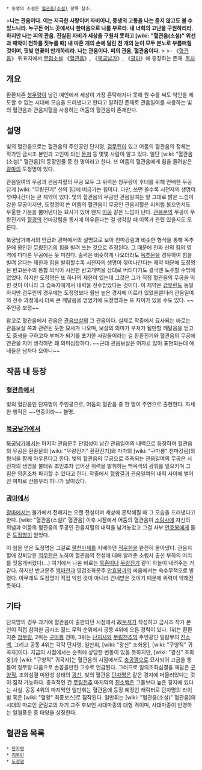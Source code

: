 * 동명의 소설은 [[혈관음(소설)]] 항목 참조.
>'''나는 관음이다. 이는 지극한 사랑이며 자비이니, 중생의 고통을 나는 듣지 않고도 볼 수 있느니라. 누구든 어느 곳에서나 한마음으로 나를 부르라. 내 너희의 고난을 구원하리라. 하지만 나는 피의 관음. 진실된 자비가 세상을 구원치 못하고 [wiki: "혈관음(소설)" 위선과 패악이 천하를 짓누를 때] 내 마흔 개의 손에 달린 천 개의 눈이 모두 분노로 부릅떠질 것이며, 핏빛 연꽃이 만개하리라. 나는 관음이다. 피의 관음, 혈관음이다.'''
>
>- 《[[혈관음]]》 뒤표지에서
[[무협소설]] 《[[혈관음]]》, 《[[북궁남가]]》, 《[[광마]]》에 등장하는 존재.
[[목차]]
== 개요 ==
환환지존 [[청무량]]이 남긴 예언에서 세상이 가장 혼탁해지다 못해 뭔 수를 써도 악인을 제도할 수 없는 시대에 모습을 드러낸다고 한다고 알려진 존재로 관음일여를 사용하는 빛의 혈관음과 관음지혈을 사용하는 어둠의 혈관음이 존재한다. 

== 설명 ==
빛의 혈관음으로는 혈관음의 주인공인 단자명, [[검무린]]이 있고 어둠의 혈관음의 정체는 작가인 금시조 본인과 고인이 되신 [[둔저]] 등 몇몇 사람이 알고 있다. 일단 [wiki: "혈관음(소설)" 혈관음]의 등장인물 중 한 명이라고 한다. 또 어둠의 혈관음에게 힘을 물려받은 [[광마]]의 도정명이 있다.

관음일여의 무공과 관음지혈의 무공 모두 그 위력은 청무량이 후대를 위해 안배한 무공답게 [wiki: "무량진기" 신의 힘]에 버금가는 힘이다. 다만, 쓰면 쓸수록 시전자의 생명이 깎여나간다는 큰 제약이 있다. 빛의 혈관음의 무공인 관음일여는 말 그대로 밝은 느낌이 강한 무공이지만, 도정명이 쓴 어둠의 혈관음이 무공인 관음지혈은 피처럼 붉으면서도 우울한 기운을 뿜어낸다는 묘사가 있어 왠지 [[마공]] 같은 느낌이 난다. [[관음문]]의 무공이 무량진기와 [[혈경]]의 천마강림을 동시에 아우른다는 걸 생각할 때 이쪽과 관련 있을지도 모른다.

북궁남가에서의 언급과 광마에서의 설명으로 보아 천마강림과 비슷한 형식을 통해 옥추문에 봉인된 [[무량진기]]의 힘을 빌려 쓰는 것으로 추정된다. 그 때문에 진짜 신의 힘의 영역에 다다른 무공에는 못 미친다. 출력은 비슷하게 나오더라도 [[옥추문]]을 경유하여 힘을 빌려 온다는 제한과 힘을 발휘할수록 시전자의 생명이 깎여나간다는 제약 때문에 도정명은 반고문주의 통합 의식이 시전한 반고개벽을 상대로 버티다가도 결국엔 도주할 수밖에 없었다. 하지만 도정명은 또 하나의 제한이 있는데 그것은 그가 직접 혈관음의 무공을 익힌 것이 아니라 그 습득자에게서 내력을 전수받았다는 것이다. 이 제약은 [[검무린]]도 동일하지만 검무린의 경우에는 도정명보다 훨씬 높은 경지에 이르러 있었을뿐더러 관음일여의 전수 과정에서 더욱 큰 깨달음을 얻었기에 도정명과는 또 차이가 있을 수도 있다. ~~주인공 보정~~

참고로 혈관음에서 관음은 [[관음보살]]의 그 관음이다. 실제로 작중에서 묘사되는 바로는 관음보살 쪽과 관련된 듯한 묘사가 나오며, 보살의 의미가 부처가 될만할 깨달음을 얻고도 중생을 구하고자 부처가 되기를 포기한 사람들이라는 걸 환환진기와 혈관음의 무공에 연관을 지어 생각하면 꽤 의미심장하다. ~~근데 관음보살은 여자로 많이 표현되는데 얘네들은 남자다 으아니~~

== 작품 내 등장 ==
=== [[혈관음]]에서 ===
빛의 혈관음인 단자명이 주인공으로, 어둠의 혈관음 중 한 명이 주연으로 출현한다. 자세한 행적은 ~~연중이라~~ 불명.

=== [[북궁남가]]에서 ===
[[북궁남가]]에서는 마지막 관음문주 단업성이 남긴 관음일여의 내력으로 등장하며 혈관음의 무공은 환환문의 [wiki: "무량진기" 환환진기]와 마가의 [wiki: "구마룡" 천마강림]의 형식을 함께 아우른다고 한다. 빛의 혈관음의 무공으로 추측되는 관음일여의 무공은 시전자의 생명을 불태워 초인조차 넘어선 위력을 발휘하는 백옥색의 광휘를 일으키며 그 힘은 영혼조차 파괴할 수 있다고 한다. 작중에서 [[혈왕결]]과 관음일여의 내력 사이에 벌어진 여파로 산봉우리 하나가 날아갔다.

=== [[광마]]에서 ===
[[광마]]에서는 불가에서 전해지는 오랜 전설이며 세상에 혼탁해질 때 그 모습을 드러낸다고 한다. [wiki: "혈관음(소설)" 혈관음] 이후 시점에서 어둠의 혈관음이 [[소림사]]에 자신의 의념과 어둠의 혈관음의 무공인 관음지혈의 내력을 남겨놓았고 그걸 사부 [[안효봉]]에게 들은 [[도정명]]이 얻었다. 

이 힘을 얻은 도정명은 그걸로 [[팔천마제]]를 지배하던 [[적무한]]을 완전히 몰아냈다. 관음지혈에 강퇴당한 [[적무한]]은 노하여 혈관음의 전설에 대해 알려준 소림사 출신 부하의 머리를 짓뭉개버렸다(…) 여기에서 나온 바로는 [[묵혼]]이나 [[무량진기]] 같이 하늘이 내려주는 거 같다. 하지만 반고문주 [[백파천]]과 영겁조화문주 [[안효봉]]과의 싸움에서는 속수무책으로 발렸다. 아무래도 도정명이 직접 익힌 것이 아니라 건네받은 것이기 때문에 위력이 약해진 듯하다.

== 기타 ==
단자명의 경우 과거에 혈관음이 출판되던 시점에서 故[[둔저]]가 작성하고 금시조 작가 본인이 직접 참여한 금시조 월드 무력 순위에서 공동 4위에 오른 경력이 있다. 1위는 환환지존 [[청무량]], 2위는 [[구마룡]] 천마, 3위는 [[난지사]]와 [[무림천추]]의 주인공인 일람무의 [[진소백]], 그리고 공동 4위는 각각 단자명, 일만휘, [wiki: "광신" 조화옹], [wiki: "구양직" 귀곡자]이다. 
지금의 시점에서는 순위에 상당한 변동이 있을 듯하지만, [wiki: "광신" 조화옹]과 [wiki: "구양직" 귀곡자]는 혈관음의 시점에서도 [[충공깽]]으로 묘사되어 고금을 통틀어 청무량 다음으로 손꼽을만한 고수로 언급된다.
그러므로 일의조화심결을 깨달은 [[구양직]], 조화심결 미완성 상태의 [[광신]], 빛의 혈관음 [[단자명]]은 같은 경지에 머물러있다는 것이 짐작 가능하다. 충격적인 건 [[무림천추]] 마지막의 [[진소백]]은 그들보다 높은 경지에 있다는 사실.  
공동 4위의 마지막인 일만휘는 혈관음에 등장 예정인 캐릭터로 단자명의 라이벌 혹은 [wiki: "혈왕" 최종보스]로 짐작된다.
일만휘는 [wiki: "혈관음(소설)" 혈관음]의 시대의 마교인 군림교의 차기 교주 후보인 사대마종의 대형 격이며, 사대마종이 반영하는 일월풍운 중 태양을 상징한다.
== 혈관음 목록 ==
 * [[단자명]]
 * [[검무린]]
 * [[도정명]]
